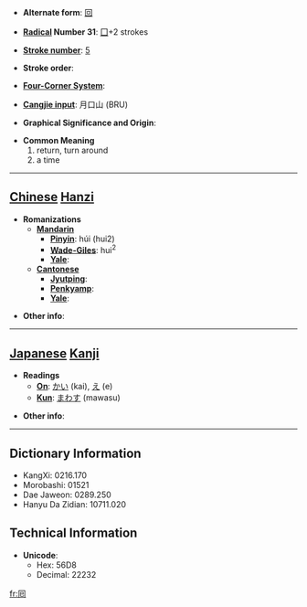 * '''Alternate form''': [[回]]

* '''[[Wiktionary:Chinese radical index| Radical]] Number 31''': [[Wiktionary:Chinese radical index 囗|囗]]+2 strokes

* '''[[Wiktionary:Chinese total strokes index|Stroke number]]''': [[Wiktionary:Chinese total strokes index 5|5]]

* '''Stroke order''': 

* '''[[Wiktionary:Chinese four corner index|Four-Corner System]]''': 

* '''[[Wiktionary:Chinese Cangjie index|Cangjie input]]''': 月口山 (BRU)

* '''Graphical Significance and Origin''': 

* '''Common Meaning'''
*#return, turn around
*# a time


----

== [[Chinese]] [[Hanzi]] ==

* '''Romanizations'''
** '''[[Mandarin]]'''
*** '''[[Pinyin]]''': húi (hui2)
*** '''[[Wade-Giles]]''': hui<sup>2</sup>
*** '''[[Yale]]''': 
** '''[[Cantonese]]'''
*** '''[[Jyutping]]''':
*** '''[[Penkyamp]]''': 
*** '''[[Yale]]''': 

* '''Other info''': 

----

== [[Japanese]] [[Kanji]] ==

* '''Readings'''
** '''[[On]]''': [[かい]] (kai), [[え]] (e)
** '''[[Kun]]''': [[まわす]] (mawasu)

* '''Other info''':  

----

== Dictionary Information ==

* KangXi: 0216.170
* Morobashi: 01521
* Dae Jaweon: 0289.250
* Hanyu Da Zidian: 10711.020

== Technical Information ==

* '''Unicode''':
** Hex: 56D8
** Decimal: 22232

[[fr:囘]]